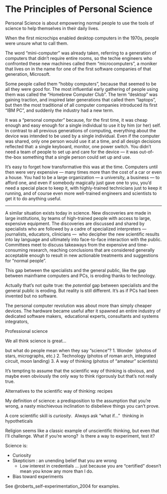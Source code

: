 # The Principles of Personal Science

Personal Science is about empowering normal people to use the tools of science to help themselves in their daily lives.

When the first microchips enabled desktop computers in the 1970s, people were unsure what to call them.

The word "mini-computer" was already taken, referring to a generation of computers that didn't require entire rooms, so the techie engineers who confronted these new machines called them "microcomputers", a moniker that lives on in the name for one of the first software companies of that generation, Microsoft.

Some people called them "hobby computers", because that seemed to be all they were good for. The most influential early gathering of people using them was called the "Homebrew Computer Club". The term "desktop" was gaining traction, and inspired later generations that called them "laptops", but then the most traditional of all computer companies introduced its first "IBM PC", and suddenly the industry had a new term.

It was a "personal computer" because, for the first time, it was cheap enough and easy enough for a single individual to use it by him (or her) self. In contrast to all previous generations of computing, everything about the device was intended to be used by a single individual. Even if the computer was shared, only one person would use it at a time, and all design decisions reflected that: a single keyboard, monitor, one power switch. You didn't need a team of people to set up and care for the device --- it was out-of-the-box something that a single person could set up and use.

It's easy to forget how transformative this was at the time. Computers until then were very expensive --- many times more than the cost of a car or even a house. You had to be a large organization --- a university, a business --- to afford one, and even if somebody magically just gave one to you, you'd need a special place to keep it, with highly-trained technicians just to keep it running, and of course even more well-trained engineers and scientists to get it to do anything useful.

------------------------------------------------------------------------

A similar situation exists today in science. New discoveries are made in large institutions, by teams of high-trained people with access to large, expensive equipment. The discoveries are discussed and shared by specialists who are followed by a cadre of specialized interpreters --- journalists, educators, clinicians ---  who decipher the new scientific results into lay language and ultimately into face-to-face interaction with the public. Committees meet to discuss takeaways from the expensive and time-consuming research, reaching conclusions that are considered generally acceptable enough to result in new actionable treatments and suggestions for "normal people".

This gap between the specialists and the general public, like the gap between mainframe computers and PCs, is eroding thanks to technology.

Actually that's not quite true: the *potential* gap between specialists and the general public is eroding. But reality is still different. It's as if PCs had been invented but no software.

The personal computer revolution was about more than simply cheaper devices. The hardware became useful after it spawned an entire industry of dedicated software makers,  educational experts, consultants and systems integrators,

Professional science

We all think science is great...

but what do people mean when they say "science"? 1. Wonder  (photos of stars, micrographs, etc.) 2. Technology (photos of roman arch, integrated circuit, moon landing) 3. A way of thinking (photos of "amateur" scientists)

It's tempting to assume that the scientific way of thinking is obvious, and maybe even obviously the only way to think rigorously but that's not really true.

Alternatives to the scientific way of thinking: recipes

My definition of science: a predisposition to the assumption that you're wrong, a nasty mischievous inclination to disbelieve things you can't prove.

A core scientific skill is *curiosity*.  Always ask "what if..."  thinking in hypotheticals

Religion seems like a classic example of unscientific thinking, but even that I'll challenge. What if you're wrong?  Is there a way to experiment, test it?

Science is:

-   Curiosity
-   Skepticism : an unending belief that you are wrong
    -   Low interest in credentials ... just because you are "certified" doesn't mean you know any more than I do.
-   Bias toward experiments

See @roberts_self-experimentation_2004 for examples.

